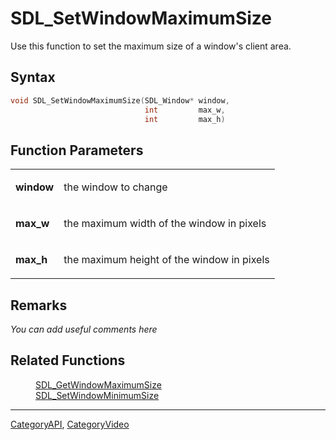 
<!-- #*^*^*^*^*See http://wiki.libsdl.org/moin.cgi/SGFunctions for details on editing this page*^*^*^*^* -->


= SDL_SetWindowMaximumSize =
Use this function to set the maximum size of a window's client area.




== Syntax ==
<syntaxhighlight lang='c++'>
void SDL_SetWindowMaximumSize(SDL_Window* window,
                              int         max_w,
                              int         max_h)
</syntaxhighlight>


== Function Parameters ==
{|
|'''window'''
|the window to change
|-
|'''max_w'''
|the maximum width of the window in pixels
|-
|'''max_h'''
|the maximum height of the window in pixels
|}



== Remarks ==
''You can add useful comments here''


== Related Functions ==
:[[SDL_GetWindowMaximumSize]]
:[[SDL_SetWindowMinimumSize]]

----
[[CategoryAPI]], [[CategoryVideo]]
<!-- #See the Style Guide for instructions on editing the footer. -->
